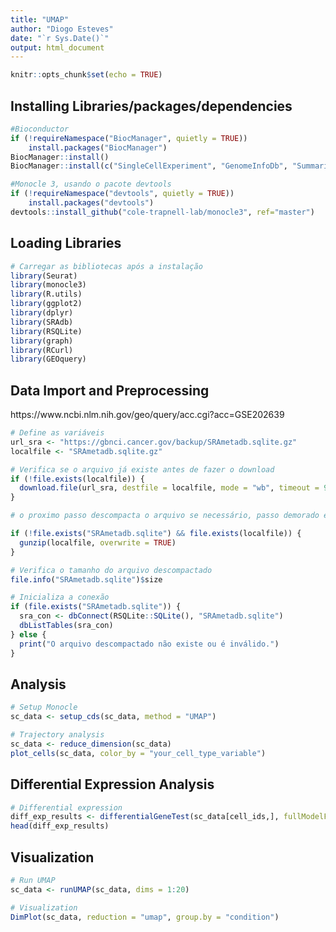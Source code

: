 ---
title: "UMAP"
author: "Diogo Esteves"
date: "`r Sys.Date()`"
output: html_document
---

```{r setup, include=FALSE}
knitr::opts_chunk$set(echo = TRUE)
```

## Installing Libraries/packages/dependencies

```{r}

#Bioconductor
if (!requireNamespace("BiocManager", quietly = TRUE))
    install.packages("BiocManager")
BiocManager::install()
BiocManager::install(c("SingleCellExperiment", "GenomeInfoDb", "SummarizedExperiment", "DelayedArray", "HDF5Array", "BiocParallel", "SRAdb"))

#Monocle 3, usando o pacote devtools
if (!requireNamespace("devtools", quietly = TRUE))
    install.packages("devtools")
devtools::install_github("cole-trapnell-lab/monocle3", ref="master")

```
## Loading Libraries
```{r}
# Carregar as bibliotecas após a instalação
library(Seurat)
library(monocle3)
library(R.utils)
library(ggplot2)
library(dplyr)
library(SRAdb)
library(RSQLite)
library(graph)
library(RCurl)
library(GEOquery)
```


## Data Import and Preprocessing
https://www.ncbi.nlm.nih.gov/geo/query/acc.cgi?acc=GSE202639


```{r}
# Define as variáveis
url_sra <- "https://gbnci.cancer.gov/backup/SRAmetadb.sqlite.gz"
localfile <- "SRAmetadb.sqlite.gz"

# Verifica se o arquivo já existe antes de fazer o download
if (!file.exists(localfile)) {
  download.file(url_sra, destfile = localfile, mode = "wb", timeout = 900)
}

# o proximo passo descompacta o arquivo se necessário, passo demorado e sem barra de progresso... ter em atenção se executou corretamente ou se ainda está a ser executado em segundo plano mesmo se abortarem o processo.

if (!file.exists("SRAmetadb.sqlite") && file.exists(localfile)) {
  gunzip(localfile, overwrite = TRUE)
}

# Verifica o tamanho do arquivo descompactado
file.info("SRAmetadb.sqlite")$size

# Inicializa a conexão
if (file.exists("SRAmetadb.sqlite")) {
  sra_con <- dbConnect(RSQLite::SQLite(), "SRAmetadb.sqlite")
  dbListTables(sra_con)
} else {
  print("O arquivo descompactado não existe ou é inválido.")
}

```

## Analysis

```{r}
# Setup Monocle
sc_data <- setup_cds(sc_data, method = "UMAP")

# Trajectory analysis
sc_data <- reduce_dimension(sc_data)
plot_cells(sc_data, color_by = "your_cell_type_variable")
```

## Differential Expression Analysis

```{r}
# Differential expression
diff_exp_results <- differentialGeneTest(sc_data[cell_ids,], fullModelFormulaStr = "~ condition")
head(diff_exp_results)
```

## Visualization


```{r}
# Run UMAP
sc_data <- runUMAP(sc_data, dims = 1:20)

# Visualization
DimPlot(sc_data, reduction = "umap", group.by = "condition")
```

```{r}
```